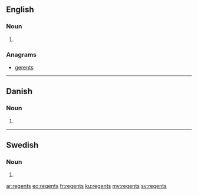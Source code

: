 {{also|Regents}}
==English==

===Noun===
{{head|en|noun plural form}}

# {{plural of|regent|lang=en}}

===Anagrams===
* [[gerents#English|gerents]]

----
==Danish==

===Noun===
{{head|da|noun form}}

# {{genitive singular indefinite of|regent|lang=da}}

----

==Swedish==

===Noun===
{{head|sv|noun form}}

# {{sv-noun-form-indef-gen|regent}}

[[ar:regents]]
[[eo:regents]]
[[fr:regents]]
[[ku:regents]]
[[my:regents]]
[[sv:regents]]
